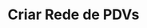 ---
title: "Criar Rede de PDVs"
api: "POST https://regis.app.byefive.com.br/rest/pdv-networks"
description: "Cria uma nova rede ou grupo de PDVs"
---
